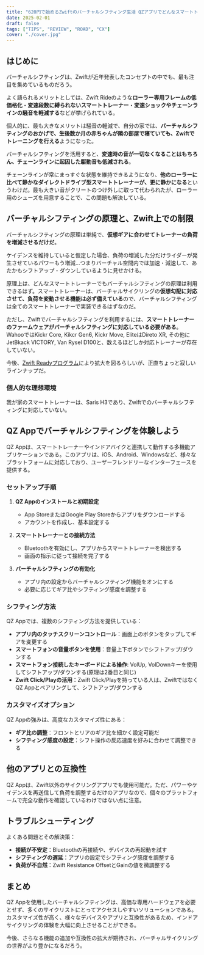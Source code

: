 ```yaml
---
title: "620円で始めるZwiftのバーチャルシフティング生活 QZアプリでどんなスマートトレーナーでも使える"
date: 2025-02-01
draft: false
tags: ["TIPS", "REVIEW", "ROAD", "CX"]
cover: "./cover.jpg"
---
```


## はじめに

バーチャルシフティングは、Zwiftが近年発表したコンセプトの中でも、最も注目を集めているものだろう。

よく語られるメリットとしては、Zwift Rideのような**ローラー専用フレームの低価格化**・**変速段数に縛られないスマートトレーナー**・**変速ショックやチェーンラインの騒音を軽減する**などが挙げられている。

個人的に、最も大きなメリットは騒音の軽減で、自分の家では、**バーチャルシフティングのおかげで、生後数か月の赤ちゃんが隣の部屋で寝ていても、Zwiftでトレーニングを行える**ようになった。

バーチャルシフティングを活用すると、**変速時の音が一切なくなることはもちろん、チェーンラインに起因した駆動音も低減される**。

チェーンラインが常にまっすぐな状態を維持できるようになり、**他のローラーに比べて静かなダイレクトドライブ型スマートトレーナーが、更に静かになる**というわけだ。最も大きい音がクリートのつけ外しに取って代わられたが、ローラー用のシューズを用意することで、この問題も解決している。

## バーチャルシフティングの原理と、Zwift上での制限

バーチャルシフティングの原理は単純で、**仮想ギアに合わせてトレーナーの負荷を増減させるだけだ**。

ケイデンスを維持していると仮定した場合、負荷の増減した分だけライダーが発生させているパワーもう増減…つまりバーチャル空間内では加速・減速して、あたかもシフトアップ・ダウンしているように見せかける。

原理上は、どんなスマートトレーナーでもバーチャルシフティングの原理は利用できるはず。スマートトレーナーは、バーチャルサイクリングの**仮想勾配に対応させて、負荷を変動させる機能は必ず備えている**ので、バーチャルシフティングは全てのスマートトレーナーで実装できるはずなのだ。

ただし、Zwiftでバーチャルシフティングを利用するには、**スマートトレーナーのファームウェアがバーチャルシフティングに対応している必要がある**。WahooではKickr Core, Kikcr Gen6, Kickr Move, EliteはDireto XR, その他にJetBkack VICTORY, Van Rysel D100と、数えるほどしか対応トレーナーが存在していない。

今後、[Zwift Readyプログラム](https://support.zwift.com/ja/zwift-ready-r1x1sNas0)により拡大を図るらしいが、正直ちょっと寂しいラインナップだ。

### 個人的な理想環境

我が家のスマートトレーナーは、Saris H3であり、Zwiftでのバーチャルシフティングに対応していない。

## QZ Appでバーチャルシフティングを体験しよう

QZ Appは、スマートトレーナーやインドアバイクと連携して動作する多機能アプリケーションである。このアプリは、iOS、Android、Windowsなど、様々なプラットフォームに対応しており、ユーザーフレンドリーなインターフェースを提供する。

### セットアップ手順

1. **QZ Appのインストールと初期設定**

   - App StoreまたはGoogle Play Storeからアプリをダウンロードする
   - アカウントを作成し、基本設定する

2. **スマートトレーナーとの接続方法**

   - Bluetoothを有効にし、アプリからスマートトレーナーを検出する
   - 画面の指示に従って接続を完了する

3. **バーチャルシフティングの有効化**
   - アプリ内の設定からバーチャルシフティング機能をオンにする
   - 必要に応じてギア比やシフティング感度を調整する

### シフティング方法

QZ Appでは、複数のシフティング方法を提供している：

- **アプリ内のタッチスクリーンコントロール**：画面上のボタンをタップしてギアを変更する
- **スマートフォンの音量ボタンを使用**：音量上下ボタンでシフトアップ/ダウンする
- **スマートフォン接続したキーボードによる操作**: VolUp, VolDownキーを使用してシフトアップ/ダウンする(原理は2番目と同じ)
- **Zwift Click/Playの活用**：Zwift Click/Playを持っている人は、ZwiftではなくQZ Appとペアリングして、シフトアップ/ダウンする

### カスタマイズオプション

QZ Appの強みは、高度なカスタマイズ性にある：

- **ギア比の調整**：フロントとリアのギア比を細かく設定可能だ
- **シフティング感度の設定**：シフト操作の反応速度を好みに合わせて調整できる

## 他のアプリとの互換性

QZ Appは、Zwift以外のサイクリングアプリでも使用可能だ。ただ、パワーやケイデンスを再送信して負荷を調整するだけのアプリなので、個々のプラットフォームで完全な動作を確認しているわけではない点に注意。

## トラブルシューティング

よくある問題とその解決策：

- **接続が不安定**：Bluetoothの再接続や、デバイスの再起動を試す
- **シフティングの遅延**：アプリの設定でシフティング感度を調整する
- **負荷が不自然**：Zwift Resistance OffsetとGainの値を微調整する

## まとめ

QZ Appを使用したバーチャルシフティングは、高価な専用ハードウェアを必要とせず、多くのサイクリストにとってアクセスしやすいソリューションである。カスタマイズ性が高く、様々なデバイスやアプリと互換性があるため、インドアサイクリングの体験を大幅に向上させることができる。

今後、さらなる機能の追加や互換性の拡大が期待され、バーチャルサイクリングの世界がより豊かになるだろう。
